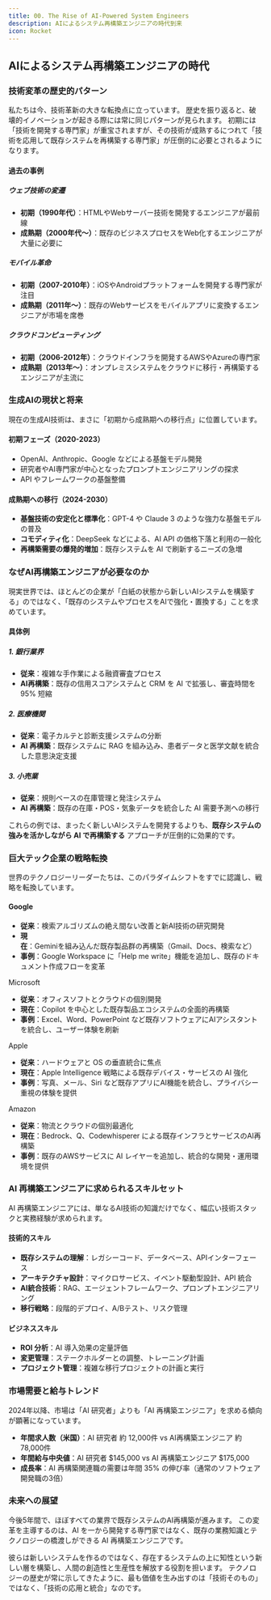 ```yaml
---
title: 00. The Rise of AI-Powered System Engineers
description: AIによるシステム再構築エンジニアの時代到来
icon: Rocket
---
```


## AIによるシステム再構築エンジニアの時代

### 技術変革の歴史的パターン

私たちは今、技術革新の大きな転換点に立っています。
歴史を振り返ると、破壊的イノベーションが起きる際には常に同じパターンが見られます。
初期には「技術を開発する専門家」が重宝されますが、その技術が成熟するにつれて「技術を応用して既存システムを再構築する専門家」が圧倒的に必要とされるようになります。

#### 過去の事例

##### ウェブ技術の変遷

- **初期（1990年代）**：HTMLやWebサーバー技術を開発するエンジニアが最前線
- **成熟期（2000年代〜）**：既存のビジネスプロセスをWeb化するエンジニアが大量に必要に

##### モバイル革命

- **初期（2007-2010年）**：iOSやAndroidプラットフォームを開発する専門家が注目
- **成熟期（2011年〜）**：既存のWebサービスをモバイルアプリに変換するエンジニアが市場を席巻

##### クラウドコンピューティング

- **初期（2006-2012年）**：クラウドインフラを開発するAWSやAzureの専門家
- **成熟期（2013年〜）**：オンプレミスシステムをクラウドに移行・再構築するエンジニアが主流に

### 生成AIの現状と将来

現在の生成AI技術は、まさに「初期から成熟期への移行点」に位置しています。

#### 初期フェーズ（2020-2023）

- OpenAI、Anthropic、Google などによる基盤モデル開発
- 研究者やAI専門家が中心となったプロンプトエンジニアリングの探求
- API やフレームワークの基盤整備

#### 成熟期への移行（2024-2030）

- **基盤技術の安定化と標準化**：GPT-4 や Claude 3 のような強力な基盤モデルの普及
- **コモディティ化**：DeepSeek などによる、AI API の価格下落と利用の一般化
- **再構築需要の爆発的増加**：既存システムを AI で刷新するニーズの急増

### なぜAI再構築エンジニアが必要なのか

現実世界では、ほとんどの企業が「白紙の状態から新しいAIシステムを構築する」のではなく、「既存のシステムやプロセスをAIで強化・置換する」ことを求めています。

#### 具体例

##### 1. 銀行業界

- **従来**：複雑な手作業による融資審査プロセス
- **AI再構築**：既存の信用スコアシステムと CRM を AI で拡張し、審査時間を 95% 短縮

##### 2. 医療機関

- **従来**：電子カルテと診断支援システムの分断
- **AI 再構築**：既存システムに RAG を組み込み、患者データと医学文献を統合した意思決定支援

##### 3. 小売業

- **従来**：規則ベースの在庫管理と発注システム
- **AI 再構築**：既存の在庫・POS・気象データを統合した AI 需要予測への移行

これらの例では、まったく新しいAIシステムを開発するよりも、**既存システムの強みを活かしながら AI で再構築する** アプローチが圧倒的に効果的です。

### 巨大テック企業の戦略転換

世界のテクノロジーリーダーたちは、このパラダイムシフトをすでに認識し、戦略を転換しています。

#### Google

- **従来**：検索アルゴリズムの絶え間ない改善と新AI技術の研究開発
- **現在**：Geminiを組み込んだ既存製品群の再構築（Gmail、Docs、検索など）
- **事例**：Google Workspace に「Help me write」機能を追加し、既存のドキュメント作成フローを変革

Microsoft

- **従来**：オフィスソフトとクラウドの個別開発
- **現在**：Copilot を中心とした既存製品エコシステムの全面的再構築
- **事例**：Excel、Word、PowerPoint など既存ソフトウェアにAIアシスタントを統合し、ユーザー体験を刷新

Apple

- **従来**：ハードウェアと OS の垂直統合に焦点
- **現在**：Apple Intelligence 戦略による既存デバイス・サービスの AI 強化
- **事例**：写真、メール、Siri など既存アプリにAI機能を統合し、プライバシー重視の体験を提供

Amazon

- **従来**：物流とクラウドの個別最適化
- **現在**：Bedrock、Q、Codewhisperer による既存インフラとサービスのAI再構築
- **事例**：既存のAWSサービスに AI レイヤーを追加し、統合的な開発・運用環境を提供

### AI 再構築エンジニアに求められるスキルセット

AI 再構築エンジニアには、単なるAI技術の知識だけでなく、幅広い技術スタックと実務経験が求められます。

#### 技術的スキル

- **既存システムの理解**：レガシーコード、データベース、APIインターフェース
- **アーキテクチャ設計**：マイクロサービス、イベント駆動型設計、API 統合
- **AI統合技術**：RAG、エージェントフレームワーク、プロンプトエンジニアリング
- **移行戦略**：段階的デプロイ、A/Bテスト、リスク管理

#### ビジネススキル

- **ROI 分析**：AI 導入効果の定量評価
- **変更管理**：ステークホルダーとの調整、トレーニング計画
- **プロジェクト管理**：複雑な移行プロジェクトの計画と実行

### 市場需要と給与トレンド

2024年以降、市場は「AI 研究者」よりも「AI 再構築エンジニア」を求める傾向が顕著になっています。

- **年間求人数（米国）**：AI 研究者 約 12,000件 vs AI再構築エンジニア 約 78,000件
- **年間給与中央値**：AI 研究者 $145,000 vs AI 再構築エンジニア $175,000
- **成長率**：AI 再構築関連職の需要は年間 35% の伸び率（通常のソフトウェア開発職の3倍）

### 未来への展望

今後5年間で、ほぼすべての業界で既存システムのAI再構築が進みます。
この変革を主導するのは、AI を一から開発する専門家ではなく、既存の業務知識とテクノロジーの橋渡しができる AI 再構築エンジニアです。

彼らは新しいシステムを作るのではなく、存在するシステムの上に知性という新しい層を構築し、人間の創造性と生産性を解放する役割を担います。
テクノロジーの歴史が常に示してきたように、最も価値を生み出すのは「技術そのもの」ではなく、「技術の応用と統合」なのです。
